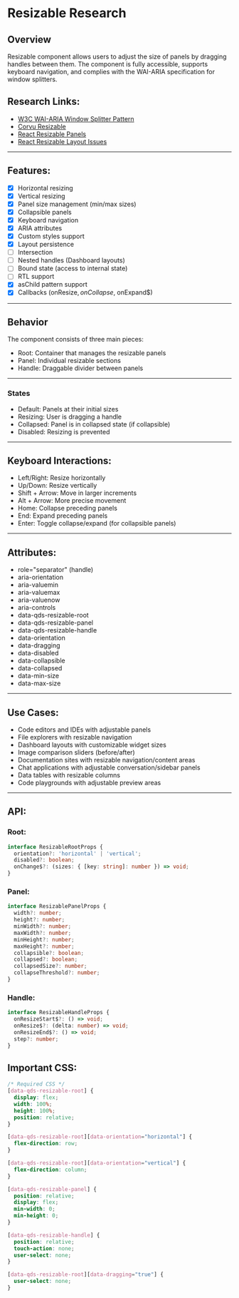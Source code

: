 # Resizable Research

## Overview
Resizable component allows users to adjust the size of panels by dragging handles between them.
The component is fully accessible, supports keyboard navigation, and complies with the WAI-ARIA specification for window splitters.

## Research Links:
- [W3C WAI-ARIA Window Splitter Pattern](https://www.w3.org/WAI/ARIA/apg/patterns/windowsplitter/)
- [Corvu Resizable](https://corvu.dev/docs/primitives/resizable/)
- [React Resizable Panels](https://react-resizable-panels.vercel.app/)
- [React Resizable Layout Issues](https://github.com/RyoSogawa/react-resizable-layout/issues/38)

---

## Features:
- [x] Horizontal resizing
- [x] Vertical resizing
- [x] Panel size management (min/max sizes)
- [x] Collapsible panels
- [x] Keyboard navigation
- [x] ARIA attributes
- [x] Custom styles support
- [x] Layout persistence
- [ ] Intersection
- [ ] Nested handles (Dashboard layouts)
- [ ] Bound state (access to internal state)
- [ ] RTL support
- [x] asChild pattern support
- [x] Callbacks (onResize$, onCollapse$, onExpand$)

---

## Behavior

The component consists of three main pieces:
- Root: Container that manages the resizable panels
- Panel: Individual resizable sections
- Handle: Draggable divider between panels

---

### States

- Default: Panels at their initial sizes
- Resizing: User is dragging a handle
- Collapsed: Panel is in collapsed state (if collapsible)
- Disabled: Resizing is prevented

---

## Keyboard Interactions:
- Left/Right: Resize horizontally
- Up/Down: Resize vertically
- Shift + Arrow: Move in larger increments
- Alt + Arrow: More precise movement
- Home: Collapse preceding panels
- End: Expand preceding panels
- Enter: Toggle collapse/expand (for collapsible panels)

---

## Attributes:
- role="separator" (handle)
- aria-orientation
- aria-valuemin
- aria-valuemax
- aria-valuenow
- aria-controls
- data-qds-resizable-root
- data-qds-resizable-panel
- data-qds-resizable-handle
- data-orientation
- data-dragging
- data-disabled
- data-collapsible
- data-collapsed
- data-min-size
- data-max-size

---

## Use Cases:
- Code editors and IDEs with adjustable panels
- File explorers with resizable navigation
- Dashboard layouts with customizable widget sizes
- Image comparison sliders (before/after)
- Documentation sites with resizable navigation/content areas
- Chat applications with adjustable conversation/sidebar panels
- Data tables with resizable columns
- Code playgrounds with adjustable preview areas

---

## API:

### Root:
```typescript
interface ResizableRootProps {
  orientation?: 'horizontal' | 'vertical';
  disabled?: boolean;
  onChange$?: (sizes: { [key: string]: number }) => void;
}
```

### Panel:
```typescript
interface ResizablePanelProps {
  width?: number;
  height?: number;
  minWidth?: number;
  maxWidth?: number;
  minHeight?: number;
  maxHeight?: number;
  collapsible?: boolean;
  collapsed?: boolean;
  collapsedSize?: number;
  collapseThreshold?: number;
}
```

### Handle:
```typescript
interface ResizableHandleProps {
  onResizeStart$?: () => void;
  onResize$?: (delta: number) => void;
  onResizeEnd$?: () => void;
  step?: number;
}
```

## Important CSS:

```css
/* Required CSS */
[data-qds-resizable-root] {
  display: flex;
  width: 100%;
  height: 100%;
  position: relative;
}

[data-qds-resizable-root][data-orientation="horizontal"] {
  flex-direction: row;
}

[data-qds-resizable-root][data-orientation="vertical"] {
  flex-direction: column;
}

[data-qds-resizable-panel] {
  position: relative;
  display: flex;
  min-width: 0;
  min-height: 0;
}

[data-qds-resizable-handle] {
  position: relative;
  touch-action: none;
  user-select: none;
}

[data-qds-resizable-root][data-dragging="true"] {
  user-select: none;
}
```
